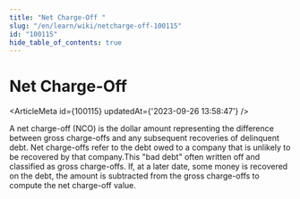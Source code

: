 ```yaml
---
title: "Net Charge-Off "
slug: "/en/learn/wiki/netcharge-off-100115"
id: "100115"
hide_table_of_contents: true
---
```



# Net Charge-Off 

<ArticleMeta id={100115} updatedAt={'2023-09-26 13:58:47'} />
<div className='border-solid border-b border-t-0 my-4 border-[var(--ifm-color-gray-300)]' />

A net charge-off (NCO) is the dollar amount representing the difference between gross charge-offs and any subsequent recoveries of delinquent debt. Net charge-offs refer to the debt owed to a company that is unlikely to be recovered by that company.This "bad debt" often written off and classified as gross charge-offs. If, at a later date, some money is recovered on the debt, the amount is subtracted from the gross charge-offs to compute the net charge-off value.
